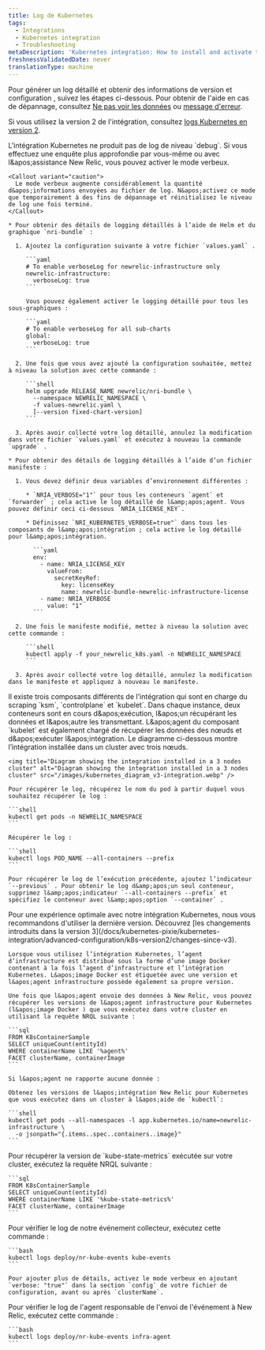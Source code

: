 ```yaml
---
title: Log de Kubernetes
tags:
  - Integrations
  - Kubernetes integration
  - Troubleshooting
metaDescription: 'Kubernetes integration: How to install and activate the integration, and what data is reported.'
freshnessValidatedDate: never
translationType: machine
---
```


Pour générer un log détaillé et obtenir des informations de version et configuration , suivez les étapes ci-dessous. Pour obtenir de l&apos;aide en cas de dépannage, consultez [Ne pas voir les données](/docs/kubernetes-pixie/kubernetes-integration/troubleshooting/not-seeing-data) ou [message d&apos;erreur](/docs/kubernetes-pixie/kubernetes-integration/troubleshooting/common-error-messages/error-messages).

Si vous utilisez la version 2 de l&apos;intégration, consultez [logs Kubernetes en version 2](/docs/kubernetes-pixie/kubernetes-integration/advanced-configuration/k8s-version2/overview/#logs-version2).

<CollapserGroup>
  <Collapser id="verbose-logging" title="Activer le logging détaillé">
    L&apos;intégration Kubernetes ne produit pas de log de niveau `debug`. Si vous effectuez une enquête plus approfondie par vous-même ou avec l&amp;apos;assistance New Relic, vous pouvez activer le mode verbeux.

    <Callout variant="caution">
      Le mode verbeux augmente considérablement la quantité d&apos;informations envoyées au fichier de log. N&apos;activez ce mode que temporairement à des fins de dépannage et réinitialisez le niveau de log une fois terminé.
    </Callout>

    * Pour obtenir des détails de logging détaillés à l’aide de Helm et du graphique `nri-bundle` :

      1. Ajoutez la configuration suivante à votre fichier `values.yaml` .

         ```yaml
         # To enable verboseLog for newrelic-infrastructure only
         newrelic-infrastructure:
           verboseLog: true
         ```

         Vous pouvez également activer le logging détaillé pour tous les sous-graphiques :

         ```yaml
         # To enable verboseLog for all sub-charts
         global:
           verboseLog: true
         ```

      2. Une fois que vous avez ajouté la configuration souhaitée, mettez à niveau la solution avec cette commande :

         ```shell
         helm upgrade RELEASE_NAME newrelic/nri-bundle \
           --namespace NEWRELIC_NAMESPACE \
           -f values-newrelic.yaml \
           [--version fixed-chart-version]
         ```

      3. Après avoir collecté votre log détaillé, annulez la modification dans votre fichier `values.yaml` et exécutez à nouveau la commande `upgrade` .

    * Pour obtenir des détails de logging détaillés à l’aide d’un fichier manifeste :

      1. Vous devez définir deux variables d’environnement différentes :

         * `NRIA_VERBOSE="1"` pour tous les conteneurs `agent` et `forwarder` ; cela active le log détaillé de l&amp;apos;agent. Vous pouvez définir ceci ci-dessous `NRIA_LICENSE_KEY`.

         * Définissez `NRI_KUBERNETES_VERBOSE=true"` dans tous les composants de l&amp;apos;intégration ; cela active le log détaillé pour l&amp;apos;intégration.

           ```yaml
           env:
             - name: NRIA_LICENSE_KEY
               valueFrom:
                 secretKeyRef:
                   key: licenseKey
                   name: newrelic-bundle-newrelic-infrastructure-license
             - name: NRIA_VERBOSE
               value: "1"
           ```

      2. Une fois le manifeste modifié, mettez à niveau la solution avec cette commande :

         ```shell
         kubectl apply -f your_newrelic_k8s.yaml -n NEWRELIC_NAMESPACE
         ```

      3. Après avoir collecté votre log détaillé, annulez la modification dans le manifeste et appliquez à nouveau le manifeste.
  </Collapser>

  <Collapser id="retrieve-logs-v3" title="Récupérer le log de l'un des composants d'intégration">
    Il existe trois composants différents de l&apos;intégration qui sont en charge du scraping `ksm`, `controlplane` et `kubelet`. Dans chaque instance, deux conteneurs sont en cours d&amp;apos;exécution, l&amp;apos;un récupérant les données et l&amp;apos;autre les transmettant. L&amp;apos;agent du composant `kubelet` est également chargé de récupérer les données des nœuds et d&amp;apos;exécuter l&amp;apos;intégration. Le diagramme ci-dessous montre l’intégration installée dans un cluster avec trois nœuds.

    <img title="Diagram showing the integration installed in a 3 nodes cluster" alt="Diagram showing the integration installed in a 3 nodes cluster" src="/images/kubernetes_diagram_v3-integration.webp" />

    Pour récupérer le log, récupérez le nom du pod à partir duquel vous souhaitez récupérer le log :

    ```shell
    kubectl get pods -n NEWRELIC_NAMESPACE
    ```

    Récupérer le log :

    ```shell
    kubectl logs POD_NAME --all-containers --prefix
    ```

    Pour récupérer le log de l’exécution précédente, ajoutez l’indicateur `--previous` . Pour obtenir le log d&amp;apos;un seul conteneur, supprimez l&amp;apos;indicateur `--all-containers --prefix` et spécifiez le conteneur avec l&amp;apos;option `--container` .
  </Collapser>

  <Collapser id="infra-version" title="Obtenir la version de l'agent d'infrastructure">
    <Callout variant="important">
      Pour une expérience optimale avec notre intégration Kubernetes, nous vous recommandons d&apos;utiliser la dernière version. Découvrez [les changements introduits dans la version 3](/docs/kubernetes-pixie/kubernetes-integration/advanced-configuration/k8s-version2/changes-since-v3).
    </Callout>

    Lorsque vous utilisez l’intégration Kubernetes, l’agent d’infrastructure est distribué sous la forme d’une image Docker contenant à la fois l’agent d’infrastructure et l’intégration Kubernetes. L&apos;image Docker est étiquetée avec une version et l&apos;agent infrastructure possède également sa propre version.

    Une fois que l&apos;agent envoie des données à New Relic, vous pouvez récupérer les versions de l&apos;agent infrastructure pour Kubernetes (l&apos;image Docker ) que vous exécutez dans votre cluster en utilisant la requête NRQL suivante :

    ```sql
    FROM K8sContainerSample
    SELECT uniqueCount(entityId)
    WHERE containerName LIKE '%agent%'
    FACET clusterName, containerImage
    ```

    Si l&apos;agent ne rapporte aucune donnée :

    Obtenez les versions de l&apos;intégration New Relic pour Kubernetes que vous exécutez dans un cluster à l&apos;aide de `kubectl`:

    ```shell
    kubectl get pods --all-namespaces -l app.kubernetes.io/name=newrelic-infrastructure \
      -o jsonpath="{.items..spec..containers..image}"
    ```
  </Collapser>

  <Collapser id="kube-state-metrics-version" title="Obtenir la version de Kube-State-métriques">
    Pour récupérer la version de `kube-state-metrics` exécutée sur votre cluster, exécutez la requête NRQL suivante :

    ```sql
    FROM K8sContainerSample
    SELECT uniqueCount(entityId)
    WHERE containerName LIKE '%kube-state-metrics%' 
    FACET clusterName, containerImage
    ```
  </Collapser>

  <Collapser id="logs-on-collection" title="Obtenir le log de la collection d'événements">
    Pour vérifier le log de notre événement collecteur, exécutez cette commande :

    ```bash
    kubectl logs deploy/nr-kube-events kube-events
    ```

    Pour ajouter plus de détails, activez le mode verbeux en ajoutant `verbose: "true"` dans la section `config` de votre fichier de configuration, avant ou après `clusterName`.
  </Collapser>

  <Collapser id="logs-on-sending" title="Obtenir le log d'envoi de l'événement">
    Pour vérifier le log de l&apos;agent responsable de l&apos;envoi de l&apos;événement à New Relic, exécutez cette commande :

    ```bash
    kubectl logs deploy/nr-kube-events infra-agent
    ```
  </Collapser>
</CollapserGroup>
